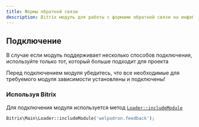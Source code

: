 ```yaml
---
title: Формы обратной связи
description: Bitrix модуль для работы с формами обратной связи на инфоблоках
---
```


## Подключение 

В случае если модуль поддерживает несколько способов подключения, используйте только тот, который больше подходит для проекта


  <Alert>
    Перед подключением модуля убедитесь, что все необходимые для требуемого модуля зависимости установлены и подключены!
  </Alert> 

  ### Используя Bitrix 

  Для подключения модуля используется метод <a target="_blank" href="https://dev.1c-bitrix.ru/api_d7/bitrix/main/loader/includemodule.php">`Loader::includeModule`</a>  

  ```php
  Bitrix\Main\Loader::includeModule('welpodron.feedback');
  ```